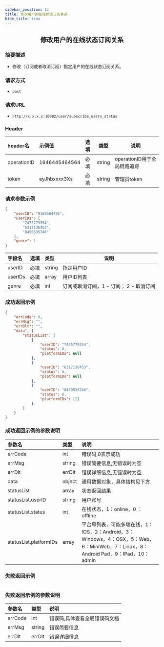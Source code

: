 ```yaml
---
sidebar_position: 12
title: 修改用户的在线状态订阅关系
hide_title: true
---
```


<center>

## 修改用户的在线状态订阅关系

</center>

### 简要描述
- 修改（订阅或者取消订阅）指定用户的在线状态订阅关系。
### 请求方式
- `post` 
### 请求URL
- `http://x.x.x.x:10002/user/subscribe_users_status` 


### Header
|header名|示例值|选填|类型|说明|
|:----    |:-------    |:--- |---|------      |
|operationID|1646445464564|必填|string|operationID用于全局链路追踪|
|token|eyJhbxxxx3Xs|必填|string|管理员token|


### 请求参数示例


```json
{
    "userID": "9168684795",
    "userIDs": [
        "7475779354",
        "6317136453",
        "8450535746"
    ],
    "genre": 1
}
```
|字段名|选填|类型|说明|
|:----    |:-------    |:--- |---|
|userID|必填|string|指定用户ID|
|userIDs|必填|array|用户ID列表|
|genre|必填|int|订阅或取消订阅，1 - 订阅； 2  - 取消订阅|
### 成功返回示例


```json
{
    "errCode": 0,
    "errMsg": "",
    "errDlt": "",
    "data": {
        "statusList": [
            {
                "userID": "7475779354",
                "status": 0,
                "platformIDs": null
            },
            {
                "userID": "6317136453",
                "status": 0,
                "platformIDs": null
            },
            {
                "userID": "8450535746",
                "status": 0,
                "platformIDs": [2]
            }
        ]
    }
}
```
### 成功返回示例的参数说明


|参数名|类型|说明|
|:----    |:-------    |:--- |
|errCode|int|错误码,0表示成功|
|errMsg|string|错误简要信息,无错误时为空|
|errDlt|errDlt|错误详细信息,无错误时为空|
|data|object|通用数据对象，具体结构见下方|
|statusList|array|状态返回结果|
|statusList.userID|string|用户账号|
|statusList.status|int|在线状态，1：online，0 ：offline|
|statusList.platformIDs|array|平台号列表，可能多端在线，1：IOS，2：Android，3：Windows，4：OSX，5：Web，6：MiniWeb，7：Linux，8：Android Pad，9：IPad，10：admin|
### 失败返回示例


```json

```
### 失败返回示例的参数说明


|参数名|类型|说明|
|:----    |:-------    |:--- |
|errCode|int|错误码,具体查看全局错误码文档|
|errMsg|string|错误简要信息|
|errDlt|errDlt|错误详细信息|
